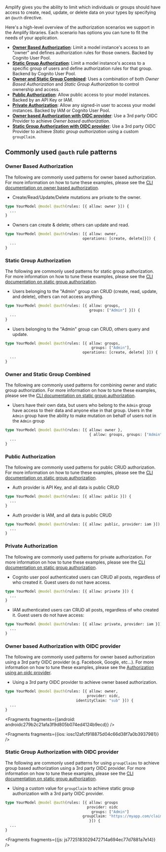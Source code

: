 Amplify gives you the ability to limit which individuals or groups should have access to create, read, update, or delete data on your types by specifying an `@auth` directive.

Here's a high-level overview of the authorization scenarios we support in the Amplify libraries. Each scenario has options you can tune to fit the needs of your application.

* [**Owner Based Authorization**](#owner-based-authorization): Limit a model instance's access to an "owner" and defines authorization rules for those owners. Backed by Cognito User Pool.
* [**Static Group Authorization**](#static-group-authorization): Limit a model instance's access to a specific group of users and define authorization rules for that group. Backend by Cognito User Pool.
* [**Owner and Static Group Combined**](#owner-and-static-group-combined): Uses a combination of both *Owner Based Authorization* and *Static Group Authorization* to control ownership and access.
* [**Public Authorization**](#public-authorization): Allow public access to your model instances. Backed by an API Key or IAM.
* [**Private Authorization**](#private-authorization): Allow any signed-in user to access your model instances. Backed by IAM or Cognito User Pool.
* [**Owner based Authorization with OIDC provider**](#owner-based-authorization-with-oidc-provider): Use a 3rd party OIDC Provider to achieve *Owner based authorization*.
* [**Static Group Authorization with OIDC provider**](#static-group-authorization-with-oidc-provider): Use a 3rd party OIDC Provider to achieve *Static group authorization* using a custom `groupClaim`.

## Commonly used `@auth` rule patterns

### Owner Based Authorization

The following are commonly used patterns for owner based authorization.  For more information on how to tune these examples, please see the [CLI documentation on owner based authorization](/cli/graphql-transformer/auth.md#owner-authorization).

* Create/Read/Update/Delete mutations are private to the owner.
```graphql
type YourModel @model @auth(rules: [{ allow: owner }]) {
  ...
}
```

* Owners can create & delete; others can update and read.
```graphql
type YourModel @model @auth(rules: [{ allow: owner,
                                   operations: [create, delete]}]) {
  ...
}
```

### Static Group Authorization
The following are commonly used patterns for static group authorization.  For more information on how to tune these examples, please see the [CLI documentation on static group authorization](/cli/graphql-transformer/auth.md#static-group-authorization).

* Users belonging to the "Admin" group can CRUD (create, read, update, and delete), others can not access anything.
```graphql
type YourModel @model @auth(rules: [{ allow: groups,
                                      groups: ["Admin"] }]) {
  ...
}
```

* Users belonging to the "Admin" group can CRUD, others query and update.
```graphql
type YourModel @model @auth(rules: [{ allow: groups,
                                       groups: ["Admin"],
                                   operations: [create, delete] }]) {
  ...
}
```

### Owner and Static Group Combined
The following are commonly used patterns for combining owner and static group authorization.  For more information on how to tune these examples, please see the [CLI documentation on static group authorization](/cli/graphql-transformer/auth.md#static-group-authorization).

* Users have their own data, but users who belong to the `Admin` group have access to their data and anyone else in that group.  Users in the `Admin` group have the ability to make mutation on behalf of users not in the `Admin` group
```graphql
type YourModel @model @auth(rules: [{ allow: owner },
                                      { allow: groups, groups: ["Admin"]}]) {
  ...
}
```

### Public Authorization
The following are commonly used patterns for public CRUD authorization.  For more information on how to tune these examples, please see the [CLI documentation on static group authorization](/cli/graphql-transformer/auth.md#static-group-authorization#public-authorization).

* Auth provider is API Key, and all data is public CRUD
```graphql
type YourModel @model @auth(rules: [{ allow: public }]) {
  ...
}
```

* Auth provider is IAM, and all data is public CRUD
```graphql
type YourModel @model @auth(rules: [{ allow: public, provider: iam }]) {
  ...
}
```

### Private Authorization
The following are commonly used patterns for private authorization. For more information on how to tune these examples, please see the [CLI documentation on static group authorization](/cli/graphql-transformer/auth.md#static-group-authorization#private-authorization).

* Cognito user pool authenticated users can CRUD all posts, regardless of who created it. Guest users do not have access.
```graphql
type YourModel @model @auth(rules: [{ allow: private }]) {
  ...
}
```
* IAM authenticated users can CRUD all posts, regardless of who created it. Guest users do not have access:
```graphql
type YourModel @model @auth(rules: [{ allow: private, provider: iam }]) {
  ...
}
```

### Owner based Authorization with OIDC provider
The following are commonly used patterns for owner based authorization using a 3rd party OIDC provider (e.g. Facebook, Google, etc...). For more information on how to tune these examples, please see the [Authorization using an oidc provider](/cli/graphql-transformer/auth.md#authorization-using-an-oidc-provider).

* Using a 3rd party OIDC provider to achieve owner based authorization.
```graphql
type YourModel @model @auth(rules: [{ allow: owner,
                                     provider: oidc,
                                identityClaim: "sub" }]) {
  ...
}
```




<Fragments fragments={{android: androidc279b2c21afa3f9d805b074ed4124b9ecd}} />



<Fragments fragments={{ios: iosc12afcf918875d04c66d38f7a0b3937981}} />

### Static Group Authorization with OIDC provider
The following are commonly used patterns for using `groupClaims` to achieve group based authorization using a 3rd party OIDC provider. For more information on how to tune these examples, please see the [CLI documentation on static group authorization](/cli/graphql-transformer/auth.md#custom-claims).

* Using a custom value for `groupClaim` to achieve static group authorization with a 3rd party OIDC provider.
```graphql
type YourModel @model @auth(rules: [{ allow: groups
                                     provider: oidc
                                       groups: ["Admin"]
                                   groupClaim: "https://myapp.com/claims/groups"
                                      }]) {
  ...
}
```




<Fragments fragments={{js: js7725183029472714a694ec77d7881a7e14}} />